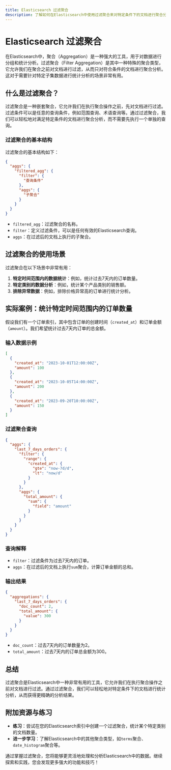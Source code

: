 ```yaml
---
title: Elasticsearch 过滤聚合
description: 了解如何在Elasticsearch中使用过滤聚合来对特定条件下的文档进行聚合分析。
---
```


# Elasticsearch 过滤聚合

在Elasticsearch中，聚合（Aggregation）是一种强大的工具，用于对数据进行分组和统计分析。过滤聚合（Filter Aggregation）是其中一种特殊的聚合类型，它允许我们在聚合之前对文档进行过滤，从而只对符合条件的文档进行聚合分析。这对于需要针对特定子集数据进行统计分析的场景非常有用。

## 什么是过滤聚合？

过滤聚合是一种嵌套聚合，它允许我们在执行聚合操作之前，先对文档进行过滤。过滤条件可以是任意的查询条件，例如范围查询、术语查询等。通过过滤聚合，我们可以轻松地对满足特定条件的文档进行聚合分析，而不需要先执行一个单独的查询。

### 过滤聚合的基本结构

过滤聚合的基本结构如下：

```json
{
  "aggs": {
    "filtered_agg": {
      "filter": {
        "查询条件"
      },
      "aggs": {
        "子聚合"
      }
    }
  }
}
```

- `filtered_agg`：过滤聚合的名称。
- `filter`：定义过滤条件，可以是任何有效的Elasticsearch查询。
- `aggs`：在过滤后的文档上执行的子聚合。

## 过滤聚合的使用场景

过滤聚合在以下场景中非常有用：

1. **特定时间范围内的数据统计**：例如，统计过去7天内的订单数量。
2. **特定类别的数据分析**：例如，统计某个产品类别的销售额。
3. **排除异常数据**：例如，排除价格异常高的订单进行统计分析。

## 实际案例：统计特定时间范围内的订单数量

假设我们有一个订单索引，其中包含订单的创建时间（`created_at`）和订单金额（`amount`）。我们希望统计过去7天内订单的总金额。

### 输入数据示例

```json
[
  {
    "created_at": "2023-10-01T12:00:00Z",
    "amount": 100
  },
  {
    "created_at": "2023-10-05T14:00:00Z",
    "amount": 200
  },
  {
    "created_at": "2023-09-20T10:00:00Z",
    "amount": 150
  }
]
```

### 过滤聚合查询

```json
{
  "aggs": {
    "last_7_days_orders": {
      "filter": {
        "range": {
          "created_at": {
            "gte": "now-7d/d",
            "lt": "now/d"
          }
        }
      },
      "aggs": {
        "total_amount": {
          "sum": {
            "field": "amount"
          }
        }
      }
    }
  }
}
```

### 查询解释

- `filter`：过滤条件为过去7天内的订单。
- `aggs`：在过滤后的文档上执行`sum`聚合，计算订单金额的总和。

### 输出结果

```json
{
  "aggregations": {
    "last_7_days_orders": {
      "doc_count": 2,
      "total_amount": {
        "value": 300
      }
    }
  }
}
```

- `doc_count`：过去7天内的订单数量为2。
- `total_amount`：过去7天内的订单总金额为300。

## 总结

过滤聚合是Elasticsearch中一种非常有用的工具，它允许我们在执行聚合操作之前对文档进行过滤。通过过滤聚合，我们可以轻松地对特定条件下的文档进行统计分析，从而获得更精确的分析结果。

## 附加资源与练习

- **练习**：尝试在您的Elasticsearch索引中创建一个过滤聚合，统计某个特定类别的文档数量。
- **进一步学习**：了解Elasticsearch中的其他聚合类型，如`terms`聚合、`date_histogram`聚合等。

通过掌握过滤聚合，您将能够更灵活地处理和分析Elasticsearch中的数据。继续探索和实践，您会发现更多强大的功能和技巧！